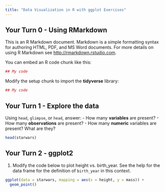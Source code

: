 ```yaml
---
title: "Data Visualization in R with ggplot Exercises"
---
```


## Your Turn 0 - Using RMarkdown

This is an R Markdown document. Markdown is a simple formatting syntax for authoring HTML, PDF, and MS Word documents. For more details on using R Markdown see <http://rmarkdown.rstudio.com>.

You can embed an R code chunk like this:

```r
## My code
```

Modify the setup chunk to import the **tidyverse** library:

```r
## My code
```


## Your Turn 1 - Explore the data

Using `head`, `glimpse`, or `head`, answer:
- How many **variables** are present?
- How many **observations** are present?
- How many **numeric** variables are present? What are they?

```r
head(starwars)
```

## Your Turn 2 - ggplot2

1. Modify the code below to plot height vs. birth_year. See the help for the data frame for the definition of `birth_year` in this context.

```r
ggplot(data = starwars, mapping = aes(x = height, y = mass)) +
  geom_point()
```